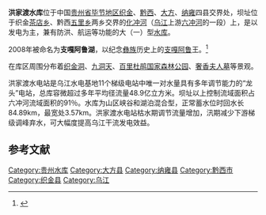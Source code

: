 {{Infobox Reservoir | 
|name                     = 洪家渡水库
|nickname                 = 支嘎阿鲁湖、水西湖
|image                    = 
|image_caption            = 
|map                      = 
|map_caption              = 
|pushpin_map              = China Guizhou
|pushpin_map_caption      = 洪家渡水库在贵州省的位置
|code                     = 
|class                    = 大（一）型[[水库|水库]]
|location_of_reservoir    = [[贵州省|贵州省]][[毕节地区|毕节地区]]<br />[[织金县|织金县]]、[[黔西县|黔西县]]、[[大方县|大方县]]、[[纳雍县|纳雍县]]
|location_of_dam          = 织金县[[茶店布依族苗族彝族乡|茶店乡]]、黔西县[[五里布依族苗族乡|五里乡]]
|inflow                   = 六冲河
|outflow                  = [[六冲河|六冲河]]（[[乌江|乌江]]干流上游）
|catchment_area           = 9900
|reservoir_area           = 80.54
|mean_depth               = 
|maximum_depth            = 
|flood_level              = 
|normal_water_level       = 1140
|dead_water_level         = 
|water_quality            = 
|island                   = 
|maximum_storage_capacity = 49.47亿
|normal_storage_capacity  =  33.61亿
|dead_storage_capacity    = 
|type_of_dam              = 面板堆石坝
|elevation_of_dam         = 
|height_of_dam            = 179.5米
|length_of_dam            = 
|width_of_dam             = 
|installed_capacity       = 3台立轴混流式水轮发电机组<br>总容量60万千瓦
|irrigated_area           = 
|start                    =  2000年11月8日
|complete                 = 2004年底
|cost                     = 49.27亿元人民币
|emigrate                 = 4.5万人
|latd = 26
|latm = 52
|lats = 29
|latNS = N
|longd = 105
|longm = 51
|longs = 13
|longEW = E
|website = 
|footnotes = <ref>[http://www.dfxwb.gov.cn/dfkk/fjms/2010-05-06/98.html 支嘎阿鲁湖 (图文)]{{dead link|date=2018年3月 |bot=InternetArchiveBot |fix-attempted=yes }}</ref><ref>[http://www.gz.xinhuanet.com/zfpd/2008-04/20/content_13034651.htm 大方县支嘎阿鲁湖 贵州高原旅游新亮点] {{webarchive|url=https://web.archive.org/web/20111107024910/http://www.gz.xinhuanet.com/zfpd/2008-04/20/content_13034651.htm |date=2011-11-07 }}</ref>
}}
'''洪家渡水库'''位于中国[[贵州省|贵州省]][[毕节地区|毕节地区]][[织金县|织金]]、[[黔西县|黔西]]、[[大方县|大方]]、[[纳雍县|纳雍]]四县交界处，坝址位于织金[[茶店布依族苗族彝族乡|茶店乡]]、黔西[[五里布依族苗族乡|五里乡]]两乡交界的[[化冲河|化冲河]]（[[乌江|乌江]]上游[[六冲河|六冲河]]的一段）上，是以发电为主，兼有防洪、航运等功能的大（一）型[[水库|水库]]。

2008年被命名为'''支嘎阿鲁湖'''，以纪念[[彝族|彝族]]历史上的[[支嘎阿鲁|支嘎阿鲁]]王。<ref>{{Cite web |url=http://www.bjskw.com/2010/book/219_1.html |title=追寻支嘎阿鲁 |access-date=2010-11-11 |archive-date=2019-10-03 |archive-url=https://web.archive.org/web/20191003050219/http://www.bjskw.com/2010/book/219_1.html |dead-url=no }}</ref>

在库区周围分布着[[织金洞|织金洞]]、[[九洞天|九洞天]]、[[百里杜鹃国家森林公园|百里杜鹃国家森林公园]]、[[奢香夫人墓|奢香夫人墓]]等景观。

洪家渡水电站是乌江水电基地11个梯级电站中唯一对水量具有多年调节能力的“龙头”电站，总库容微超过多年平均径流量48.9亿立方米。坝址以上控制流域面积占六冲河流域面积的91％。水库为山区峡谷和湖泊混合型，正常蓄水位时回水长84.89km，最宽处3.57km。洪家渡水电站枯水期调节流量增加，汛期减少下游梯级调峰弃水，可大幅度提高乌江干流发电效益。

==参考文献==
{{Reflist}}
{{DEFAULTSORT:H洪}}
[[Category:贵州水库|Category:贵州水库]]
[[Category:大方县|Category:大方县]]
[[Category:纳雍县|Category:纳雍县]]
[[Category:黔西市|Category:黔西市]]
[[Category:织金县|Category:织金县]]
[[Category:乌江|Category:乌江]]
